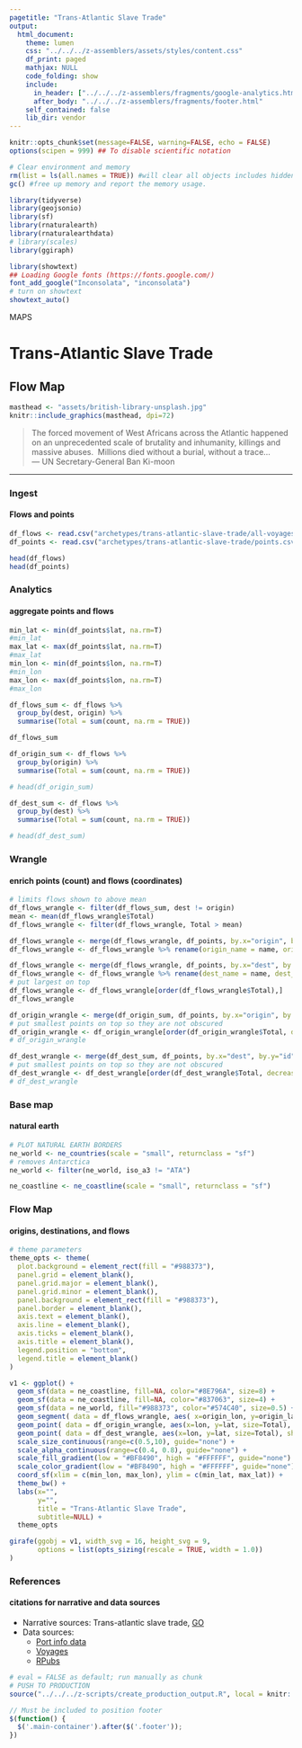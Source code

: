 ```yaml
---
pagetitle: "Trans-Atlantic Slave Trade"
output: 
  html_document:
    theme: lumen
    css: "../../../z-assemblers/assets/styles/content.css"
    df_print: paged
    mathjax: NULL
    code_folding: show
    include:
      in_header: ["../../../z-assemblers/fragments/google-analytics.html", "../../../z-assemblers/fragments/header.html"]
      after_body: "../../../z-assemblers/fragments/footer.html"
    self_contained: false
    lib_dir: vendor
---
```



```r

knitr::opts_chunk$set(message=FALSE, warning=FALSE, echo = FALSE)
options(scipen = 999) ## To disable scientific notation

# Clear environment and memory
rm(list = ls(all.names = TRUE)) #will clear all objects includes hidden objects.
gc() #free up memory and report the memory usage.

library(tidyverse)
library(geojsonio)
library(sf)
library(rnaturalearth)
library(rnaturalearthdata)
# library(scales)
library(ggiraph)

library(showtext)
## Loading Google fonts (https://fonts.google.com/)
font_add_google("Inconsolata", "inconsolata")
# turn on showtext
showtext_auto()

```

<div class="activity">
MAPS  
</div>

# Trans-Atlantic Slave Trade
## Flow Map

```r

masthead <- "assets/british-library-unsplash.jpg"
knitr::include_graphics(masthead, dpi=72)

```

> The forced movement of West Africans across the Atlantic happened on an unprecedented scale of brutality and inhumanity, killings and massive abuses.\  
  Millions died without a burial, without a trace...\
--- UN Secretary-General Ban Ki-moon\

***

### Ingest
#### Flows and points

```r

df_flows <- read.csv("archetypes/trans-atlantic-slave-trade/all-voyages.csv", header = TRUE, stringsAsFactors = FALSE, as.is=T, fileEncoding = "utf-8")
df_points <- read.csv("archetypes/trans-atlantic-slave-trade/points.csv", header = TRUE, stringsAsFactors = FALSE, as.is=T, fileEncoding = "utf-8")

head(df_flows)
head(df_points)

```


### Analytics
#### aggregate points and flows


```r

min_lat <- min(df_points$lat, na.rm=T)
#min_lat
max_lat <- max(df_points$lat, na.rm=T)
#max_lat
min_lon <- min(df_points$lon, na.rm=T)
#min_lon
max_lon <- max(df_points$lon, na.rm=T)
#max_lon

df_flows_sum <- df_flows %>% 
  group_by(dest, origin) %>% 
  summarise(Total = sum(count, na.rm = TRUE))

df_flows_sum

df_origin_sum <- df_flows %>% 
  group_by(origin) %>% 
  summarise(Total = sum(count, na.rm = TRUE))

# head(df_origin_sum)

df_dest_sum <- df_flows %>% 
  group_by(dest) %>% 
  summarise(Total = sum(count, na.rm = TRUE))

# head(df_dest_sum)

```


### Wrangle
#### enrich points (count) and flows (coordinates)


```r

# limits flows shown to above mean
df_flows_wrangle <- filter(df_flows_sum, dest != origin)
mean <- mean(df_flows_wrangle$Total)
df_flows_wrangle <- filter(df_flows_wrangle, Total > mean)

df_flows_wrangle <- merge(df_flows_wrangle, df_points, by.x="origin", by.y="id" )
df_flows_wrangle <- df_flows_wrangle %>% rename(origin_name = name, origin_lat = lat, origin_lon = lon)

df_flows_wrangle <- merge(df_flows_wrangle, df_points, by.x="dest", by.y="id" )
df_flows_wrangle <- df_flows_wrangle %>% rename(dest_name = name, dest_lat = lat, dest_lon = lon)
# put largest on top
df_flows_wrangle <- df_flows_wrangle[order(df_flows_wrangle$Total),]
df_flows_wrangle

df_origin_wrangle <- merge(df_origin_sum, df_points, by.x="origin", by.y="id" )
# put smallest points on top so they are not obscured
df_origin_wrangle <- df_origin_wrangle[order(df_origin_wrangle$Total, decreasing=TRUE),]
# df_origin_wrangle

df_dest_wrangle <- merge(df_dest_sum, df_points, by.x="dest", by.y="id" )
# put smallest points on top so they are not obscured
df_dest_wrangle <- df_dest_wrangle[order(df_dest_wrangle$Total, decreasing=TRUE),]
# df_dest_wrangle


```


### Base map
#### natural earth


```r

# PLOT NATURAL EARTH BORDERS
ne_world <- ne_countries(scale = "small", returnclass = "sf")
# removes Antarctica
ne_world <- filter(ne_world, iso_a3 != "ATA") 

ne_coastline <- ne_coastline(scale = "small", returnclass = "sf")

```


### Flow Map
#### origins, destinations, and flows


```r

# theme parameters
theme_opts <- theme(
  plot.background = element_rect(fill = "#988373"),
  panel.grid = element_blank(),
  panel.grid.major = element_blank(),
  panel.grid.minor = element_blank(),
  panel.background = element_rect(fill = "#988373"),
  panel.border = element_blank(),
  axis.text = element_blank(),
  axis.line = element_blank(),
  axis.ticks = element_blank(),
  axis.title = element_blank(),
  legend.position = "bottom",
  legend.title = element_blank()
)

v1 <- ggplot() +
  geom_sf(data = ne_coastline, fill=NA, color="#8E796A", size=8) +
  geom_sf(data = ne_coastline, fill=NA, color="#837063", size=4) +
  geom_sf(data = ne_world, fill="#988373", color="#574C40", size=0.5) +
  geom_segment( data = df_flows_wrangle, aes( x=origin_lon, y=origin_lat, xend=dest_lon, yend=dest_lat, size=Total, color=Total, alpha=Total  ), lineend="round", linejoin="round" ) +
  geom_point( data = df_origin_wrangle, aes(x=lon, y=lat, size=Total), shape=21, color="white", fill="white", stroke=1, alpha=0.6) +
  geom_point( data = df_dest_wrangle, aes(x=lon, y=lat, size=Total), shape=21, color="white", fill="white", stroke=1, alpha=0.6) +
  scale_size_continuous(range=c(0.5,10), guide="none") +
  scale_alpha_continuous(range=c(0.4, 0.8), guide="none") +
  scale_fill_gradient(low = "#BF8490", high = "#FFFFFF", guide="none") + 
  scale_color_gradient(low = "#BF8490", high = "#FFFFFF", guide="none") + 
  coord_sf(xlim = c(min_lon, max_lon), ylim = c(min_lat, max_lat)) +
  theme_bw() +
  labs(x="",
       y="",
       title = "Trans-Atlantic Slave Trade", 
       subtitle=NULL) +
  theme_opts

girafe(ggobj = v1, width_svg = 16, height_svg = 9,
       options = list(opts_sizing(rescale = TRUE, width = 1.0))
)

```


### References
#### citations for narrative and data sources

* Narrative sources: Trans-atlantic slave trade, [GO](https://wandabodnar.github.io/flowmap/transatlantic.html){target="_blank"}
* Data sources:
  + [Port info data](https://github.com/sctyner/slave-trade-data/blob/master/port_info.csv){target="_blank"}
  + [Voyages](https://slavevoyages.org/voyage/database){target="_blank"}
  + [RPubs](https://rpubs.com/WandaBodnar/644116){target="_blank"}


```r

# eval = FALSE as default; run manually as chunk
# PUSH TO PRODUCTION
source("../../../z-scripts/create_production_output.R", local = knitr::knit_global())

```


```js

// Must be included to position footer
$(function() {
  $('.main-container').after($('.footer'));
})

```